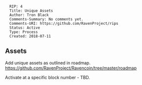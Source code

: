 <pre>
  RIP: 4
  Title: Unique Assets
  Author: Tron Black
  Comments-Summary: No comments yet.
  Comments-URI: https://github.com/RavenProject/rips
  Status: Active
  Type: Process
  Created: 2018-07-11
</pre>

==Assets==

Add unique assets as outlined in roadmap.
https://github.com/RavenProject/Ravencoin/tree/master/roadmap

Activate at a specific block number - TBD.
